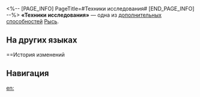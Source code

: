 <%-- [PAGE_INFO]
PageTitle=#Техники исследования#
[END_PAGE_INFO] --%>
{{Навык Инфобокс
|Название         = Техники исследования
|Изображение      = След Техники исследования.png
|Персонаж         = Рысь
|Тип              = Доп. способность
|Возвышение       = 4
|Длительность     = 
|Описание         = Шанс избежать {{Доп эффект|эффекта контроля|10000011}} повышается на 35%.
|Свойство1        = 
|Масштабирование1 = 
}}
'''«Техники исследования»''' — одна из [[дополнительная способность|дополнительных способностей]] [[Рысь]].

==На других языках==
{{На других языках
|en   = Exploration Techniques
|zhs  = 探险技术
|zht  = 探險技術
|ja   = {{Rubi|探検|たんけん}}テクニック
|ko   = 탐험 스킬
|es   = Técnicas de exploración
|fr   = Techniques d'exploration
|ru   = Техники исследования
|th   = Exploration Techniques
|vi   = Kỹ Thuật Thám Hiểm
|de   = Erkundungstechnik
|id   = Exploration Techniques
|pt   = Técnicas de Exploração
}}

==История изменений
{{История изменений|3.5}}

==Навигация==
{{Навык Навбокс|Рысь}}

[[en:]]